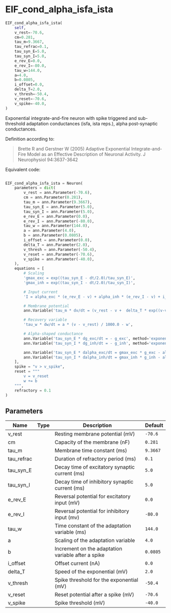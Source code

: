 # EIF_cond_alpha_isfa_ista { #ANNarchy.models.Neurons.EIF_cond_alpha_isfa_ista }

```python
EIF_cond_alpha_isfa_ista(
    self,
    v_rest=-70.6,
    cm=0.281,
    tau_m=9.3667,
    tau_refrac=0.1,
    tau_syn_E=5.0,
    tau_syn_I=5.0,
    e_rev_E=0.0,
    e_rev_I=-80.0,
    tau_w=144.0,
    a=4.0,
    b=0.0805,
    i_offset=0.0,
    delta_T=2.0,
    v_thresh=-50.4,
    v_reset=-70.6,
    v_spike=-40.0,
)
```

Exponential integrate-and-fire neuron with spike triggered and sub-threshold adaptation conductances (isfa, ista reps.), alpha post-synaptic conductances.
 
Definition according to:

> Brette R and Gerstner W (2005) Adaptive Exponential Integrate-and-Fire Model as an Effective Description of Neuronal Activity. J Neurophysiol 94:3637-3642

Equivalent code:

```python

EIF_cond_alpha_isfa_ista = Neuron(
    parameters = dict(
        v_rest = ann.Parameter(-70.6),
        cm = ann.Parameter(0.281), 
        tau_m = ann.Parameter(9.3667), 
        tau_syn_E = ann.Parameter(5.0),
        tau_syn_I = ann.Parameter(5.0), 
        e_rev_E = ann.Parameter(0.0),
        e_rev_I = ann.Parameter(-80.0),
        tau_w = ann.Parameter(144.0), 
        a = ann.Parameter(4.0),
        b = ann.Parameter(0.0805),
        i_offset = ann.Parameter(0.0),
        delta_T = ann.Parameter(2.0),
        v_thresh = ann.Parameter(-50.4),
        v_reset = ann.Parameter(-70.6),
        v_spike = ann.Parameter(-40.0),
    ), 
    equations = [
        # Scaling
        'gmax_exc = exp((tau_syn_E - dt/2.0)/tau_syn_E)',
        'gmax_inh = exp((tau_syn_I - dt/2.0)/tau_syn_I)',

        # Input current
        'I = alpha_exc * (e_rev_E - v) + alpha_inh * (e_rev_I - v) + i_offset',    

        # Membrane potential     
        ann.Variable('tau_m * dv/dt = (v_rest - v +  delta_T * exp((v-v_thresh)/delta_T)) + tau_m/cm*(I - w)', init=-70.6),   

        # Recovery variable 
        'tau_w * dw/dt = a * (v - v_rest) / 1000.0 - w',    

        # Alpha-shaped conductance
        ann.Variable('tau_syn_E * dg_exc/dt = - g_exc', method='exponential'),
        ann.Variable('tau_syn_I * dg_inh/dt = - g_inh', method='exponential'),

        ann.Variable('tau_syn_E * dalpha_exc/dt = gmax_exc * g_exc - alpha_exc', method='exponential'),
        ann.Variable('tau_syn_I * dalpha_inh/dt = gmax_inh * g_inh - alpha_inh', method='exponential'),
    ],
    spike = "v > v_spike",
    reset = """
        v = v_reset
        w += b
    """,
    refractory = 0.1
)
```

## Parameters {.doc-section .doc-section-parameters}

| Name       | Type   | Description                                        | Default   |
|------------|--------|----------------------------------------------------|-----------|
| v_rest     |        | Resting membrane potential (mV)                    | `-70.6`   |
| cm         |        | Capacity of the membrane (nF)                      | `0.281`   |
| tau_m      |        | Membrane time constant (ms)                        | `9.3667`  |
| tau_refrac |        | Duration of refractory period (ms)                 | `0.1`     |
| tau_syn_E  |        | Decay time of excitatory synaptic current (ms)     | `5.0`     |
| tau_syn_I  |        | Decay time of inhibitory synaptic current (ms)     | `5.0`     |
| e_rev_E    |        | Reversal potential for excitatory input (mV)       | `0.0`     |
| e_rev_I    |        | Reversal potential for inhibitory input (mv)       | `-80.0`   |
| tau_w      |        | Time constant of the adaptation variable (ms)      | `144.0`   |
| a          |        | Scaling of the adaptation variable                 | `4.0`     |
| b          |        | Increment on the adaptation variable after a spike | `0.0805`  |
| i_offset   |        | Offset current (nA)                                | `0.0`     |
| delta_T    |        | Speed of the exponential (mV)                      | `2.0`     |
| v_thresh   |        | Spike threshold for the exponential (mV)           | `-50.4`   |
| v_reset    |        | Reset potential after a spike (mV)                 | `-70.6`   |
| v_spike    |        | Spike threshold (mV)                               | `-40.0`   |